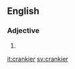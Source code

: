 ==English==

===Adjective===
{{head|en|adjective comparative form}}

# {{en-comparative of|cranky}}

[[it:crankier]]
[[sv:crankier]]